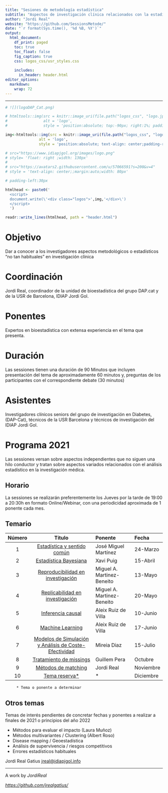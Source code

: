 ```yaml
---
title: "Sesiones de metodología estadística"
subtitle: "Aspectos de investigación clínica relacionados con la estadística"
author: "Jordi Real"
website: "https://github.com/SessionsMetode/"
date: "`r format(Sys.time(), '%d %B, %Y')`"
output:
  html_document:
    df_print: paged
    toc: true
    toc_float: false
    fig_caption: true
    css: logos_css/usr_styles.css
      
    includes: 
      in_header: header.html
editor_options: 
  markdown: 
    wrap: 72
---
```


```{=html}
<script>
   $(document).ready(function() {
     $head = $('#header');
     $head.prepend('<img src=\"https://www.idiapjgol.org/images/logo.png\" style=\"float: right ;width: 130px;\"/>')
     $head.prepend('<img src=\"https://avatars2.githubusercontent.com/u/57066591?s=200&v=4\" style=\"text-align: center;margin:auto;width: 80px;\"/>')
   });
</script>
```

------------------------------------------------------------------------

```r
# ![](logoDAP_Cat.png)

# htmltools::img(src = knitr::image_uri(file.path("logos_css", "logo.jpg")), 
#                alt = 'logo', 
#                style = 'position:absolute; top:-90px; right:1%; padding:5px;')

img<-htmltools::img(src = knitr::image_uri(file.path("logos_css", "logo.jpg")), 
               alt = 'logo', 
               style = 'position:absolute; text-align: center;padding-right:150px;width: 185px;padding:10px;')

# src="https://www.idiapjgol.org/images/logo.png" 
# style= 'float: right ;width: 130px'
# 
# src="https://avatars2.githubusercontent.com/u/57066591?s=200&v=4"
# style = 'text-align: center;;margin:auto;width: 80px'

# padding-left:30px

htmlhead <- paste0('
  <script>
  document.write(\'<div class="logos">',img,'</div>\')
  </script>
  ')

readr::write_lines(htmlhead, path = "header.html")

```

# Objetivo

Dar a conocer a los investigadores aspectos metodológicos o estadísticos
"no tan habituales" en investigación clínica

# Coordinación

Jordi Real, coordinador de la unidad de bioestadística del grupo DAP.cat
y de la USR de Barcelona, IDIAP Jordi Gol.

# Ponentes

Expertos en bioestadística con extensa experiencia en el tema que presenta.

# Duración

Las sessiones tienen una duración de 90 Minutos que incluyen
presentación del tema de aproximadamente 60 minutos y, preguntas de los
participantes con el correspondiente debate (30 minutos)

# Asistentes

Investigadores clínicos seniors del grupo de investigación en Diabetes,
(DAP-Cat), técnicos de la USR Barcelona y técnicos de investigación del
IDIAP Jordi Gol.

# Programa 2021

Las sessiones versan sobre aspectos independientes que no siguen una
hilo conductor y tratan sobre aspectos variados relacionados con el
análisis estadístico en la investigación médica.

## Horario

La sessiones se realizarán preferentemente los Jueves por la tarde de 19:00 a 20:30h en
formato Online/Webinar, con una periodicidad aproximada de 1 ponente cada mes.

## Temario

| Número |               Título                               | Ponente                    | Fecha     |
|:------:|:--------------------------------------------------:|:------------------------------|:----------|
|   1    |    [Estadística y sentido común](https://github.com/jrealgatius/SessionsMetode)             | José Miguel Martínez       | 24-Marzo  |
|   2    |       [Estadística Bayesiana](https://github.com/jrealgatius/SessionsMetode)                | Xavi Puig                  | 15-Abril  |
|   3    | [Reproducibilidad en investigación](https://github.com/jrealgatius/SessionsMetode)          | Miguel A. Martinez-Beneito | 13-Mayo   |
|   4    |  [Replicabilidad en investigación](https://github.com/jrealgatius/SessionsMetode)           | Miguel A. Martinez-Beneito | 20-Mayo   |
|   5    |         [Inferencia causal](https://github.com/jrealgatius/SessionsMetode)                | Aleix Ruiz de Villa        | 10-Junio  |
|   6    |          [Machine Learning](https://github.com/jrealgatius/SessionsMetode)                  | Aleix Ruiz de Villa        | 17-Junio  |
|   7    | [Modelos de Simulación y Análisis de Coste-Efectividad](https://github.com/jrealgatius/SessionsMetode)| Mireia Diaz| 15-Julio     |
|   8    |      [Tratamiento de missings](https://github.com/jrealgatius/SessionsMetode)               | Guillem Pera               | Octubre   |
|   9    |        [Métodos de matching](https://github.com/jrealgatius/SessionsMetode)                 | Jordi Real                 | Noviembre |
|   10   |           [Tema reserva*](https://github.com/jrealgatius/SessionsMetode)  | \*           | Diciembre |

         * Tema o ponente a determinar  


## Otros temas

Temas de interés pendientes de concretar fechas y ponentes a realizar a finales de 2021 o principios del año 2022

-   Métodos para evaluar el impacto (Laura Muñoz)
-   Métodos multivariantes / Clustering (Albert Roso)
-   Disease mapping / Geoestadística
-   Análisis de supervivencia / riesgos competitivos
-   Errores estadísticos habituales

Jordi Real Gatius
[jreal\@idiapjgol.info](mailto:jreal@idiapjgol.info){.email}

<hr />

<p style="text-align: center;">

A work by $Jordi Real$ </a>

</p>

<p style="text-align: center;">

<em><https://github.com/jrealgatius/></em>

</p>
